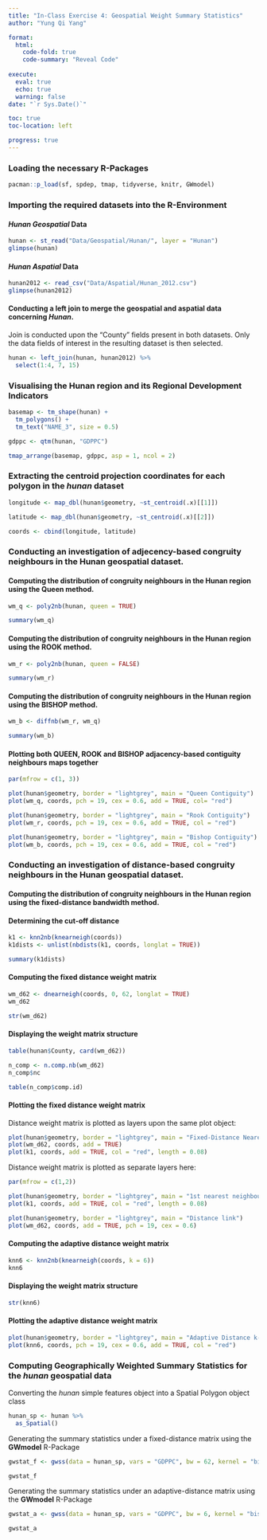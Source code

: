 ```yaml
---
title: "In-Class Exercise 4: Geospatial Weight Summary Statistics"
author: "Yung Qi Yang"

format: 
  html:
    code-fold: true
    code-summary: "Reveal Code"
    
execute: 
  eval: true
  echo: true
  warning: false
date: "`r Sys.Date()`"

toc: true
toc-location: left

progress: true
---
```


### Loading the necessary R-Packages

```r

pacman::p_load(sf, spdep, tmap, tidyverse, knitr, GWmodel)

```

### Importing the required datasets into the R-Environment

#### *Hunan* ***Geospatial*** Data

```r

hunan <- st_read("Data/Geospatial/Hunan/", layer = "Hunan")
glimpse(hunan)

```

#### *Hunan* ***Aspatial*** Data

```r

hunan2012 <- read_csv("Data/Aspatial/Hunan_2012.csv")
glimpse(hunan2012)

```

#### Conducting a left join to merge the geospatial and aspatial data concerning *Hunan*.

Join is conducted upon the "County" fields present in both datasets. Only the data fields of interest in the resulting dataset is then selected.

```r

hunan <- left_join(hunan, hunan2012) %>% 
  select(1:4, 7, 15)

```

### Visualising the Hunan region and its Regional Development Indicators

```r

basemap <- tm_shape(hunan) +
  tm_polygons() +
  tm_text("NAME_3", size = 0.5)

gdppc <- qtm(hunan, "GDPPC")

tmap_arrange(basemap, gdppc, asp = 1, ncol = 2)

```

### Extracting the centroid projection coordinates for each polygon in the *hunan* dataset

```r

longitude <- map_dbl(hunan$geometry, ~st_centroid(.x)[[1]])

latitude <- map_dbl(hunan$geometry, ~st_centroid(.x)[[2]])

coords <- cbind(longitude, latitude)

```

### Conducting an investigation of adjecency-based congruity neighbours in the **Hunan** geospatial dataset.

#### Computing the distribution of congruity neighbours in the Hunan region using the **Queen** method.

```r

wm_q <- poly2nb(hunan, queen = TRUE)

summary(wm_q)

```

#### Computing the distribution of congruity neighbours in the Hunan region using the **ROOK** method.

```r

wm_r <- poly2nb(hunan, queen = FALSE)

summary(wm_r)

```

#### Computing the distribution of congruity neighbours in the Hunan region using the **BISHOP** method.

```r

wm_b <- diffnb(wm_r, wm_q)

summary(wm_b)

```

#### Plotting both **QUEEN**, **ROOK** and **BISHOP** adjacency-based contiguity neighbours maps together

```r

par(mfrow = c(1, 3))

plot(hunan$geometry, border = "lightgrey", main = "Queen Contiguity")
plot(wm_q, coords, pch = 19, cex = 0.6, add = TRUE, col= "red")

plot(hunan$geometry, border = "lightgrey", main = "Rook Contiguity")
plot(wm_r, coords, pch = 19, cex = 0.6, add = TRUE, col = "red")

plot(hunan$geometry, border = "lightgrey", main = "Bishop Contiguity")
plot(wm_b, coords, pch = 19, cex = 0.6, add = TRUE, col = "red")

```

### Conducting an investigation of distance-based congruity neighbours in the **Hunan** geospatial dataset.

#### Computing the distribution of congruity neighbours in the Hunan region using the fixed-distance bandwidth method.

#### Determining the cut-off distance

```r

k1 <- knn2nb(knearneigh(coords))
k1dists <- unlist(nbdists(k1, coords, longlat = TRUE))

summary(k1dists)

```

#### Computing the fixed distance weight matrix

```r

wm_d62 <- dnearneigh(coords, 0, 62, longlat = TRUE)
wm_d62

str(wm_d62)

```

#### Displaying the weight matrix structure

```r

table(hunan$County, card(wm_d62))

n_comp <- n.comp.nb(wm_d62)
n_comp$nc

table(n_comp$comp.id)

```

#### Plotting the fixed distance weight matrix

Distance weight matrix is plotted as layers upon the same plot object:

```r

plot(hunan$geometry, border = "lightgrey", main = "Fixed-Distance Nearest Neighbour within 62km")
plot(wm_d62, coords, add = TRUE)
plot(k1, coords, add = TRUE, col = "red", length = 0.08)

```

Distance weight matrix is plotted as separate layers here:

```r

par(mfrow = c(1,2))

plot(hunan$geometry, border = "lightgrey", main = "1st nearest neighbours")
plot(k1, coords, add = TRUE, col = "red", length = 0.08)

plot(hunan$geometry, border = "lightgrey", main = "Distance link")
plot(wm_d62, coords, add = TRUE, pch = 19, cex = 0.6)

```

#### Computing the adaptive distance weight matrix

```r

knn6 <- knn2nb(knearneigh(coords, k = 6))
knn6

```

#### Displaying the weight matrix structure

```r

str(knn6)

```

#### Plotting the adaptive distance weight matrix

```r

plot(hunan$geometry, border = "lightgrey", main = "Adaptive Distance k-Nearest Neighbours (k = 6)")
plot(knn6, coords, pch = 19, cex = 0.6, add = TRUE, col = "red")

```

### Computing Geographically Weighted Summary Statistics for the *hunan* geospatial data

Converting the *hunan* simple features object into a Spatial Polygon object class

```r

hunan_sp <- hunan %>% 
  as_Spatial()

```

Generating the summary statistics under a fixed-distance matrix using the **GWmodel** R-Package

```r

gwstat_f <- gwss(data = hunan_sp, vars = "GDPPC", bw = 62, kernel = "bisquare", adaptive = FALSE, longlat = TRUE)

gwstat_f

```

Generating the summary statistics under an adaptive-distance matrix using the **GWmodel** R-Package

```r

gwstat_a <- gwss(data = hunan_sp, vars = "GDPPC", bw = 6, kernel = "bisquare", adaptive = TRUE, longlat = TRUE)

gwstat_a

```
